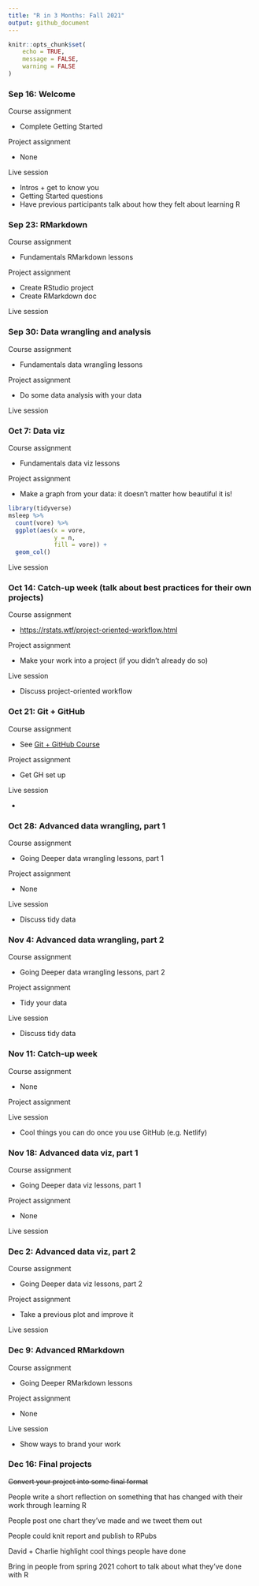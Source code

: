 ```yaml
---
title: "R in 3 Months: Fall 2021"
output: github_document
---
```


```r
knitr::opts_chunk$set(
	echo = TRUE,
	message = FALSE,
	warning = FALSE
)
```

### Sep 16: Welcome

Course assignment

- Complete Getting Started

Project assignment

- None

Live session

- Intros + get to know you
- Getting Started questions
- Have previous participants talk about how they felt about learning R

### Sep 23: RMarkdown

Course assignment

- Fundamentals RMarkdown lessons

Project assignment

- Create RStudio project
- Create RMarkdown doc

Live session

### Sep 30: Data wrangling and analysis

Course assignment

- Fundamentals data wrangling lessons

Project assignment

- Do some data analysis with your data

Live session

### Oct 7: Data viz

Course assignment

- Fundamentals data viz lessons

Project assignment

- Make a graph from your data: it doesn't matter how beautiful it is!

```r
library(tidyverse)
msleep %>% 
  count(vore) %>% 
  ggplot(aes(x = vore,
             y = n,
             fill = vore)) +
  geom_col()
```


Live session

### Oct 14: Catch-up week (talk about best practices for their own projects)

Course assignment

- [https://rstats.wtf/project-oriented-workflow.html](https://rstats.wtf/project-oriented-workflow.html)

Project assignment

- Make your work into a project (if you didn't already do so)

Live session

- Discuss project-oriented workflow

### Oct 21: Git + GitHub

Course assignment

- See [Git + GitHub Course](https://www.notion.so/Git-GitHub-Course-a332fb84943f462faee7732c02d378d5)

Project assignment

- Get GH set up

Live session

- 

### Oct 28: Advanced data wrangling, part 1

Course assignment

- Going Deeper data wrangling lessons, part 1

Project assignment

- None

Live session

- Discuss tidy data

### Nov 4: Advanced data wrangling, part 2

Course assignment

- Going Deeper data wrangling lessons, part 2

Project assignment

- Tidy your data

Live session

- Discuss tidy data

### Nov 11: Catch-up week

Course assignment

- None

Project assignment

Live session

- Cool things you can do once you use GitHub (e.g. Netlify)

### Nov 18: Advanced data viz, part 1

Course assignment

- Going Deeper data viz lessons, part 1

Project assignment

- None

Live session

### Dec 2: Advanced data viz, part 2

Course assignment

- Going Deeper data viz lessons, part 2

Project assignment

- Take a previous plot and improve it

Live session

### Dec 9: Advanced RMarkdown

Course assignment

- Going Deeper RMarkdown lessons

Project assignment

- None

Live session

- Show ways to brand your work

### Dec 16: Final projects

~~Convert your project into some final format~~

People write a short reflection on something that has changed with their work through learning R

People post one chart they've made and we tweet them out

People could knit report and publish to RPubs

David + Charlie highlight cool things people have done

Bring in people from spring 2021 cohort to talk about what they've done with R